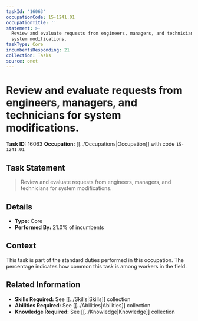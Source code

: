 ```yaml
---
taskId: '16063'
occupationCode: 15-1241.01
occupationTitle: ''
statement: >-
  Review and evaluate requests from engineers, managers, and technicians for
  system modifications.
taskType: Core
incumbentsResponding: 21
collection: Tasks
source: onet
---
```

# Review and evaluate requests from engineers, managers, and technicians for system modifications.

**Task ID:** 16063
**Occupation:** [[../Occupations|Occupation]] with code `15-1241.01`

## Task Statement

> Review and evaluate requests from engineers, managers, and technicians for system modifications.

## Details

- **Type:** Core
- **Performed By:** 21.0% of incumbents

## Context

This task is part of the standard duties performed in this occupation. The percentage indicates how common this task is among workers in the field.

## Related Information

- **Skills Required:** See [[../Skills|Skills]] collection
- **Abilities Required:** See [[../Abilities|Abilities]] collection
- **Knowledge Required:** See [[../Knowledge|Knowledge]] collection
